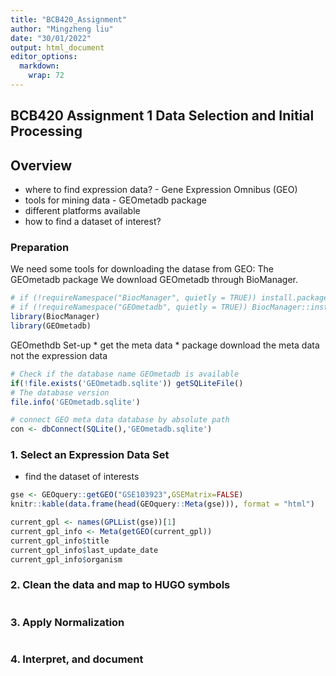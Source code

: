 ```yaml
---
title: "BCB420_Assignment"
author: "Mingzheng liu"
date: "30/01/2022"
output: html_document
editor_options: 
  markdown: 
    wrap: 72
---
```

 BCB420 Assignment 1 Data Selection and Initial Processing
---
## Overview
* where to find expression data? - Gene Expression Omnibus (GEO)
* tools for mining data - GEOmetadb package
* different platforms available
* how to find a dataset of interest?

### Preparation
We need some tools for downloading the datase from GEO: The GEOmetadb package
We download GEOmetadb through BioManager.

```r
# if (!requireNamespace("BiocManager", quietly = TRUE)) install.packages("BiocManager")
# if (!requireNamespace("GEOmetadb", quietly = TRUE)) BiocManager::install("GEOmetadb")
library(BiocManager)
library(GEOmetadb)
```
GEOmethdb Set-up
* get the meta data
* package download the meta data not the expression data
```r
# Check if the database name GEOmetadb is available
if(!file.exists('GEOmetadb.sqlite')) getSQLiteFile()
# The database version
file.info('GEOmetadb.sqlite')

# connect GEO meta data database by absolute path
con <- dbConnect(SQLite(),'GEOmetadb.sqlite')

```

### 1. Select an Expression Data Set
* find the dataset of interests
```r
gse <- GEOquery::getGEO("GSE103923",GSEMatrix=FALSE)
knitr::kable(data.frame(head(GEOquery::Meta(gse))), format = "html")

current_gpl <- names(GPLList(gse))[1]
current_gpl_info <- Meta(getGEO(current_gpl))
current_gpl_info$title
current_gpl_info$last_update_date
current_gpl_info$organism
```

### 2. Clean the data and map to HUGO symbols
```r
```

### 3. Apply Normalization
```r
```

### 4. Interpret, and document
```r
```


